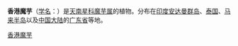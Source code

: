 {{Speciesbox
| name = 香港魔芋
| status = 
| status_system = 
| image = 
| genus = Amorphophallus
| species = oncophyllus
| authority = Prain ex Hook. f.
}}

'''香港魔芋'''（[[学名|学名]]：{{lang|la|''Amorphophallus oncophyllus''}}）是[[天南星科|天南星科]][[魔芋属|魔芋属]]的植物。分布在[[印度|印度]][[安达曼群岛|安达曼群岛]]、[[泰国|泰国]]、[[马来半岛|马来半岛]]以及[[中国大陆|中国大陆]]的[[广东省|广东省]]等地。
{{Taxonbar|from=Q15225235}}

{{DEFAULTSORT:Amorphophallus oncophyllus}}
[[Category:魔芋属|香港魔芋]]


{{Araceae-stub}}